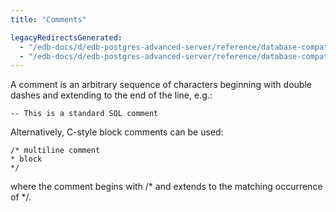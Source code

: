 ```yaml
---
title: "Comments"

legacyRedirectsGenerated:
  - "/edb-docs/d/edb-postgres-advanced-server/reference/database-compatibility-for-oracle-developers-reference-guide/13/comments.html"
  - "/edb-docs/d/edb-postgres-advanced-server/reference/database-compatibility-for-oracle-developers-reference-guide/latest/comments.html"
---
```


<div id="comments" class="registered_link"></div>

A comment is an arbitrary sequence of characters beginning with double dashes and extending to the end of the line, e.g.:

`-- This is a standard SQL comment`

Alternatively, C-style block comments can be used:

```text
/* multiline comment
* block
*/
```

where the comment begins with /\* and extends to the matching occurrence of \*/.
